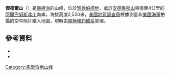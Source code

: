 {{coord|85|59|S|149|19|W|source:GNIS|display=title}}

'''傑德爾山'''（{{lang-en|Mount Gerdel}}）是[[南極洲|南極洲]]的山峰，位於[[瑪麗伯德地|瑪麗伯德地]]，處於[[安德魯斯山|安德魯斯山]]東南面4公里的[[阿爾巴努斯冰川|阿爾巴努斯冰川]]南岸，海拔高度2,520米，[[美國地質調查局|美國地質調查局]]根據測量和[[美國海軍|美國海軍]]拍攝的空中照片繪入地圖，現時由[[南極條約體系|南極條約體系]]管理。

==參考資料==
*{{cite gnis | type = antarid | id = 5614| name = Gerdel, Mount | accessdate = 2012-04-22}}
*{{usgs-gazetteer|id=5614|name=Gerdel, Mount}}

{{DEFAULTSORT:Mount Gerdel}}
[[Category:馬里伯地山峰|Category:馬里伯地山峰]]


{{MarieByrdLand-geo-stub}}